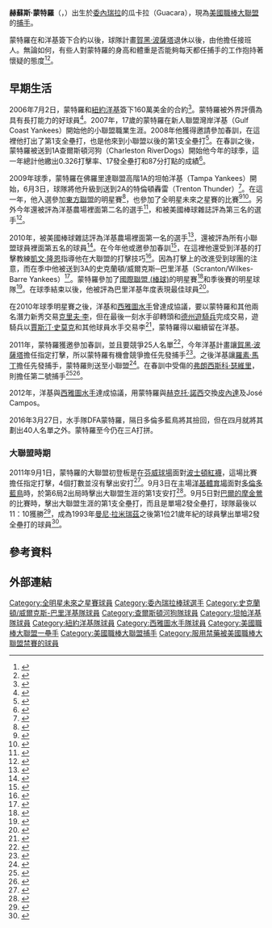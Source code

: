 {{Infobox baseball biography
|name        = 赫蘇斯·蒙特羅<br />Jesús Montero
|image       = Jesus Montero (7730732884).jpg
|image_size  =
|caption     = 效力於水手隊的蒙特羅
|position    = [[一壘手|一壘手]]/[[捕手|捕手]]
|bats        = 右
|throws      = 右
|birth_date  = {{Birth date and age|mf=yes|1989|11|28}}
|birth_place = {{VEN}}[[卡拉沃沃州|卡拉沃沃州]][[瓜卡拉|瓜卡拉]]
|death_date  = 
|death_place = 
|debutleague = 美國職棒大聯盟
|debutdate   = 9月1日
|debutyear   = 2011年
|debutteam   = 紐約洋基
|finalleague = 美國職棒大聯盟
|finaldate   = 10月3日
|finalyear   = 2015年
|finalteam   = 西雅圖水手
|statleague  = 美國職棒大聯盟
|stat1label  = [[打擊率|打擊率]]
|stat1value  = .253
|stat2label  = [[安打|安打]]
|stat2value  = 204
|stat3label  = [[全壘打|全壘打]]
|stat3value  = 28
|stat4label  = [[打點|打點]]
|stat4value  = 104
|stat5label  = [[盜壘|盜壘]]
|stat5value  = 
|teams=
*[[紐約洋基|紐約洋基]]（{{mlby|2011}}）
*[[西雅圖水手|西雅圖水手]]（{{mlby|2012}}–{{mlby|2015}}）
|highlights=
|hoflink  = 美國國家棒球名人堂暨博物館
|hoftype  = 美國棒球名人堂
|hofdate  = 
|hofvote  = 
|hofmethod= 
}}

'''赫蘇斯·蒙特羅'''（{{lang-en| Jesús Alejandro Montero }}，{{bd|1989年|11月28日}}）出生於[[委內瑞拉|委內瑞拉]]的瓜卡拉（Guacara），現為[[美國職棒大聯盟|美國職棒大聯盟]]的[[捕手|捕手]]。

蒙特羅在和洋基簽下合約以後，球隊計畫[[賀黑·波薩塔|賀黑·波薩塔]]退休以後，由他擔任接班人。無論如何，有些人對蒙特羅的身高和體重是否能夠每天都任捕手的工作抱持著懷疑的態度<ref>{{cite news|url=http://www.nydailynews.com/blogs/yankees/2009/02/montero-is-posadas-heir-appare.html|title=Montero is Posada's heir apparent|first=Mark|last=Feinsand|work=[[New_York_Daily_News|New York Daily News]]|date=2009-02-11|accessdate=2009-02-11|deadurl=yes|archiveurl=https://web.archive.org/web/20090213222516/http://www.nydailynews.com/blogs/yankees/2009/02/montero-is-posadas-heir-appare.html|archivedate=2009-02-13}}</ref><ref>{{cite news|url=http://www.nytimes.com/2011/09/06/sports/baseball/montero-leads-yankees-display-of-power-against-orioles.html|title=Yankees’ Top Prospect Fits In Quickly|first=Mark|last=Viera|work=[[The_New_York_Times|The New York Times]]|date=2011-09-06|accessdate=2011-09-06|archive-date=2016-12-02|archive-url=https://web.archive.org/web/20161202040054/http://www.nytimes.com/2011/09/06/sports/baseball/montero-leads-yankees-display-of-power-against-orioles.html|dead-url=no}}</ref>。

==早期生活==
2006年7月2日，蒙特羅和[[紐約洋基|紐約洋基]]簽下160萬美金的合約<ref>{{cite news|first=Enrique|last=Rojas|title=Top Latino prospects get major-league deals|url=http://sports.espn.go.com/mlb/news/story?id=2508432|publisher=ESPN.com|date=2006-07-03|accessdate=2008-01-25|archive-date=2015-04-02|archive-url=https://web.archive.org/web/20150402130928/http://sports.espn.go.com/mlb/news/story?id=2508432|dead-url=no}}</ref>。蒙特羅被外界評價為具有長打能力的好球員<ref>{{cite news|first=John|last=Manuel|title=Baseball America: Prospects: Top 10 Prospects: New York Yankees|url=http://www.baseballamerica.com/today/prospects/features/262804.html|publisher=Baseball America|date=2006-11-08|accessdate=2008-01-25|archive-date=2009-01-25|archive-url=https://web.archive.org/web/20090125023603/http://www.baseballamerica.com/today/prospects/features/262804.html|dead-url=no}}</ref>。2007年，17歲的蒙特羅在新人聯盟灣岸洋基（Gulf Coast Yankees）開始他的小聯盟職業生涯。2008年他獲得邀請參加春訓，在這裡他打出了第1支全壘打，也是他來到小聯盟以後的第1支全壘打<ref>{{cite news|first=Bryan|last=Hoch|title=Yankees invite 26 to Spring Training|url=http://mlb.mlb.com/news/article.jsp?ymd=20080115&content_id=2346268&vkey=news_mlb&fext=.jsp&c_id=mlb|publisher=MLB.com|date=2008-01-15|accessdate=2008-01-25|archive-date=2013-10-20|archive-url=https://web.archive.org/web/20131020070758/http://mlb.mlb.com/news/article.jsp?ymd=20080115&content_id=2346268&vkey=news_mlb&c_id=mlb&fext=.jsp|dead-url=no}}</ref>。在春訓之後，蒙特羅被送到1A查爾斯頓河狗（Charleston RiverDogs）開始他今年的球季，這一年總計他繳出0.326打擊率、17發全壘打和87分打點的成績<ref>{{cite news|title=MiLB.com Player Stats Page|url=http://web.minorleaguebaseball.com/milb/stats/stats.jsp?n=Jesus%20Montero&pos=C&sid=milb&t=p_pbp&pid=524968|publisher=MiLB.com|date=2008-09-02|accessdate=2008-11-20|archive-date=2011-10-27|archive-url=https://web.archive.org/web/20111027033650/http://web.minorleaguebaseball.com/milb/stats/stats.jsp?n=Jesus%20Montero&pos=C&sid=milb&t=p_pbp&pid=524968|dead-url=no}}</ref>。

2009年球季，蒙特羅在佛羅里達聯盟高階1A的坦帕洋基（Tampa Yankees）開始，6月3日，球隊將他升級到送到2A的特倫頓轟雷（Trenton Thunder）<ref>{{cite news|first=Mike|last=Ashmore|title=Montero's coming|url=http://thunderbaseball.wordpress.com/2009/06/03/monteros-coming/|publisher=Mike Ashmore's Thunder Thoughts|date=2009-06-03|accessdate=2011-09-29|archive-date=2020-09-05|archive-url=https://web.archive.org/web/20200905155506/https://thunderbaseball.wordpress.com/2009/06/03/monteros-coming/|dead-url=no}}</ref>。在這一年，他入選參加[[東方聯盟|東方聯盟]]的明星賽<ref>{{cite press release|url=http://www.trentonthunder.com/release/zRelease.asp?pYYYYMMDD=20090708|title=Thunder C Montero Added To EL All Star Roster|publisher=Trentonthunder.com|date=2009-07-08|accessdate=2010-09-01}}</ref>，也參加了全明星未來之星賽的比賽<ref>{{cite news|url=http://www.altoonamirror.com/page/content.detail/id/521240.html|title=Yankees prospect Montero taken to hospital with hand injury|author=Cory Giger|work=[[Altoona_Mirror|Altoona Mirror]]|date=2009-08-01|accessdate=2009-08-02|archive-date=2016-03-04|archive-url=https://web.archive.org/web/20160304100532/http://www.altoonamirror.com/page/content.detail/id/521240.html|dead-url=no}}</ref><ref>{{cite news|url=http://yankees.lhblogs.com/2009/08/02/game-105-yankees-at-white-sox/|title=Game 105: Yankees at White Sox|work=LoHud Yankees Blog|publisher=The Journal News|first=Peter|last=Abraham|date=2009-08-02|accessdate=2009-08-02|archive-date=2009-08-04|archive-url=https://web.archive.org/web/20090804120432/http://yankees.lhblogs.com/2009/08/02/game-105-yankees-at-white-sox/|dead-url=no}}</ref>。另外今年還被評為洋基農場裡面第二名的選手<ref>{{cite news|url=http://www.baseballamerica.com/today/prospects/rankings/organization-top-10-prospects/2009/267148.html|title=New York Yankees Top 10 Prospects, 2009|work=[[Baseball_America|Baseball America]]|date=2008-11-10|accessdate=2009-12-23}}</ref>，和被美國棒球雜誌評為第三名的選手<ref>{{cite web|url=http://www.baseballamerica.com/blog/prospects/?p=5456|title=Baseball America Prospects Blog | Midseason Top 25 Prospects|publisher=Baseball America|date=2009-07-09|accessdate=2010-09-01|archive-date=2009-07-13|archive-url=https://web.archive.org/web/20090713024808/http://www.baseballamerica.com/blog/prospects/?p=5456|dead-url=no}}</ref>。

2010年，被美國棒球雜誌評為洋基農場裡面第一名的選手<ref>{{cite news|url=http://www.baseballamerica.com/today/prospects/rankings/organization-top-10-prospects/2010/269277.html|title=New York Yankees Top 10 Prospects, 2010|work=[[Baseball_America|Baseball America]]|date=2009-12-16|accessdate=2009-12-23|archive-date=2017-10-26|archive-url=https://web.archive.org/web/20171026065657/http://www.baseballamerica.com/today/prospects/rankings/organization-top-10-prospects/2010/269277.html|dead-url=no}}</ref>，還被評為所有小聯盟球員裡面第五名的球員<ref>{{cite news|url=http://sportsillustrated.cnn.com/2009/baseball/mlb/12/23/top.prospects/index.html|work=CNN|date=2009-12-23|accessdate=2010-05-06|title=Nationals phenom  flashed top form in Fall League play|deadurl=yes|archiveurl=https://web.archive.org/web/20100306075213/http://sportsillustrated.cnn.com/2009/baseball/mlb/12/23/top.prospects/index.html|archivedate=2010-03-06}}</ref>。在今年他或邀參加春訓<ref>{{cite news|first=Bryan|last=Hoch|work=MLB.com|url=http://mlb.mlb.com/news/article.jsp?ymd=20100223&content_id=8122916&vkey=news_mlb&fext=.jsp&c_id=mlb|title=Montero's power on display in camp | MLB.com: News|publisher=Mlb.mlb.com|date=2010-02-23|accessdate=2010-09-01|archive-date=2013-10-19|archive-url=https://web.archive.org/web/20131019181229/http://mlb.mlb.com/news/article.jsp?ymd=20100223&content_id=8122916&vkey=news_mlb&c_id=mlb&fext=.jsp|dead-url=no}}</ref>，在這裡他還受到洋基的打擊教練[[凱文·隆恩|凱文·隆恩]]指導他在大聯盟的打擊技巧<ref>{{cite news|url=http://www.nytimes.com/2010/03/14/sports/baseball/14yankees.html?src=me|work=The New York Times|title=Yanks' Montero Looks to Claim Squatters' Rights|first=Ben|last=Shpigel|date=2010-03-13|accessdate=2010-03-13|archive-date=2018-08-12|archive-url=https://web.archive.org/web/20180812084916/https://www.nytimes.com/2010/03/14/sports/baseball/14yankees.html?src=me|dead-url=no}}</ref>。因為打擊上的改進受到球團的注意，而在季中他被送到3A的史克蘭頓/威爾克斯─巴里洋基（Scranton/Wilkes-Barre Yankees）<ref>{{cite web|url=http://www.baseballamerica.com/today/prospects/rankings/top-100-prospects/2010/2610314.html|title=Prospects: Rankings: Top 100 Prospects: Midseason Updated Top 25 Prospects|publisher=BaseballAmerica.com|date=2010-07-09|accessdate=2010-09-01|archive-date=2011-02-15|archive-url=https://www.webcitation.org/5wWbPcbRo?url=http://www.baseballamerica.com/today/prospects/rankings/top-100-prospects/2010/2610314.html|dead-url=no}}</ref>。蒙特羅參加了[[國際聯盟_(棒球)|國際聯盟 (棒球)]]的明星賽<ref>{{cite news|last=Raskin|first=Alex|url=http://www.minorleaguebaseball.com/news/article.jsp?ymd=20100713&content_id=12241592&vkey=news_milb&fext=.jsp|title=IL, PCL set to renew All-Star rivalry | MiLB.com News | The Official Site of Minor League Baseball|publisher=Minorleaguebaseball.com|date=2010-07-14|accessdate=2010-09-01|archive-date=2011-06-29|archive-url=https://web.archive.org/web/20110629033209/http://www.minorleaguebaseball.com/news/article.jsp?ymd=20100713&content_id=12241592&vkey=news_milb&fext=.jsp|dead-url=no}}</ref>和季後賽的明星球隊<ref>{{cite press release|url=http://international.league.milb.com/documents/2010/08/31/14137364/1/2010_IL_All-Star_Team_Announcement.pdf|title=Durham’s Johnson Named 2010 IL MVP; Hellickson, Freeman, & Montoyo Round Out Award Winners|publisher=International League of Professional Baseball Clubs, Inc.|date=2010-08-31|accessdate=2010-08-31|archive-url=https://web.archive.org/web/20111004145240/http://international.league.milb.com/documents/2010/08/31/14137364/1/2010_IL_All-Star_Team_Announcement.pdf|archive-date=2011-10-04|dead-url=yes}}</ref>。在球季結束以後，他被評為巴里洋基年度表現最佳球員<ref>{{cite news|url=http://www.timesleader.com/sports/Yankees_champs_again_08-29-2010.html|title=Yankees champs again|work=The Times Leader|publisher=Timesleader.com|date=2010-08-29|accessdate=2010-09-01|deadurl=yes|archiveurl=https://web.archive.org/web/20100901114347/http://www.timesleader.com/sports/Yankees_champs_again_08-29-2010.html|archivedate=2010-09-01}}</ref>。

在2010年球季明星賽之後，洋基和[[西雅圖水手|西雅圖水手]]曾達成協議，要以蒙特羅和其他兩名潛力新秀交易[[克里夫·李|克里夫·李]]，但在最後一刻水手卻轉頭和[[德州遊騎兵|德州遊騎兵]]完成交易，遊騎兵以[[賈斯汀·史莫克|賈斯汀·史莫克]]和其他球員水手交易李<ref>{{cite news|url=http://seattletimes.nwsource.com/html/thehotstoneleague/2016295602_brian_cashman_jesus_montero_wo.html|title=Brian Cashman: Jesus Montero would have been best player "by far" traded for Cliff Lee|publisher=[[Seattle_Times|Seattle Times]]|first=Larry|last=Stone|date=2011-09-23|accessdate=2011-09-28|archive-date=2012-04-30|archive-url=https://web.archive.org/web/20120430164608/http://seattletimes.nwsource.com/html/thehotstoneleague/2016295602_brian_cashman_jesus_montero_wo.html|dead-url=no}}</ref>，蒙特羅得以繼續留在洋基。

2011年，蒙特羅獲邀參加春訓，並且要競爭25人名單<ref>{{cite news|url=http://sports.espn.go.com/new-york/mlb/columns/story?columnist=marchand_andrew&id=5726945|first=Andrew|last=Marchand|title=Jesus Montero next in line for Yankees|work=ESPN New York|publisher=ESPN.com|date=2010-10-25|accessdate=2010-10-26|archive-date=2015-07-17|archive-url=https://web.archive.org/web/20150717040044/http://sports.espn.go.com/new-york/mlb/columns/story?columnist=marchand_andrew&id=5726945|dead-url=no}}</ref>，今年洋基計畫讓[[賀黑·波薩塔|賀黑·波薩塔]]擔任指定打擊，所以蒙特羅有機會競爭擔任先發捕手<ref>{{cite news|url=http://www.nydailynews.com/sports/baseball/yankees/2010/11/05/2010-11-05_jesus_montero_will_get_chance_to_win_starting_catching_job_jorge_posada_will_sli.html|title=Jesus Montero will get chance to win starting catching job, Jorge Posada will slide in as Yankees DH|first=Mark|last=Feinsand|work=New York Daily News|date=2010-11-05|accessdate=2010-11-07|archive-date=2010-11-17|archive-url=https://web.archive.org/web/20101117062616/http://www.nydailynews.com/sports/baseball/yankees/2010/11/05/2010-11-05_jesus_montero_will_get_chance_to_win_starting_catching_job_jorge_posada_will_sli.html|dead-url=no}}</ref>。之後洋基讓[[羅素·馬丁|羅素·馬丁]]擔任先發捕手，蒙特羅則送至小聯盟<ref>{{cite news |url=http://yankees.lhblogs.com/2010/12/16/russell-martin-his-knee-his-hip-and-his-role/ |title=Russell Martin: His knee, his hip and his role |work=The Lohud Yankees Blog |publisher=Yankees.lhblogs.com |date=2010-12-16 |accessdate=2011-03-14 |archive-date=2010-12-20 |archive-url=https://web.archive.org/web/20101220004513/http://yankees.lhblogs.com/2010/12/16/russell-martin-his-knee-his-hip-and-his-role/ |dead-url=no }}</ref>。在春訓中受傷的[[弗朗西斯科·瑟維里|弗朗西斯科·瑟維里]]，則擔任第二號捕手<ref>{{cite news |last=Barbarisi |first=Daniel |url=http://online.wsj.com/article/SB10001424052748704570904576180972909728098.html |title=Yankees' Montero Gets His Chance |work=Wall Street Journal |publisher=WSJ.com |date=2011-03-05 |accessdate=2011-03-14 |archive-date=2012-11-11 |archive-url=https://web.archive.org/web/20121111103537/http://online.wsj.com/article/SB10001424052748704570904576180972909728098.html |dead-url=no }}</ref><ref>{{cite news |last=Shpigel |first=Ben |url=http://bats.blogs.nytimes.com/2011/03/04/cervelli-to-miss-6-8-weeks-with-broken-foot/ |title=Cervelli To Miss 6-8 Weeks With Broken Foot |publisher=New York Times |work=The New York Times Baseball Blog |date=2011-03-04 |accessdate=2011-03-14 |archive-date=2011-08-19 |archive-url=https://web.archive.org/web/20110819112650/http://bats.blogs.nytimes.com/2011/03/04/cervelli-to-miss-6-8-weeks-with-broken-foot/ |dead-url=no }}</ref>。

2012年，洋基與[[西雅圖水手|西雅圖水手]]達成協議，用蒙特羅與[[赫克托·諾西|赫克托·諾西]]交換[[麥可·皮內達|皮內達]]及José Campos。

2016年3月27日，水手隊DFA蒙特羅，隔日多倫多藍鳥將其撿回，但在四月就將其劃出40人名單之外。蒙特羅至今仍在三A打拼。

===大聯盟時期===
2011年9月1日，蒙特羅的大聯盟初登板是在[[芬威球場|芬威球場]]面對[[波士頓紅襪|波士頓紅襪]]，這場比賽擔任指定打擊，4個打數並沒有擊出安打<ref name=nyt0901>{{cite web |last=Waldstein |first=David |url=http://bats.blogs.nytimes.com/2011/09/01/montero-is-set-for-his-major-league-debut/ |title=Yankees Welcome Jesus Montero to the Majors |work=NYTimes.com |publisher=Bats.blogs.nytimes.com |date=2011-09-01 |accessdate=2011-09-06 |deadurl=yes |archiveurl=https://web.archive.org/web/20110903170637/http://bats.blogs.nytimes.com/2011/09/01/montero-is-set-for-his-major-league-debut/ |archivedate=2011-09-03 }}</ref>。9月3日在主場[[洋基體育場|洋基體育場]]面對[[多倫多藍鳥|多倫多藍鳥]]時，於第6局2出局時擊出大聯盟生涯的第1支安打<ref>{{cite news |last=Boorstein |first=Thomas |url=http://newyork.yankees.mlb.com/news/article.jsp?ymd=20110903&content_id=24148578&notebook_id=24148586&vkey=notebook_nyy&c_id=nyy |title=Montero on the board with first big league hit |publisher=MLB.com |work=Yankees.com Notebook |date=2011-09-03 |accessdate=2011-09-03 |archive-date=2012-10-08 |archive-url=https://web.archive.org/web/20121008032814/http://newyork.yankees.mlb.com/news/article.jsp?ymd=20110903&content_id=24148578&notebook_id=24148586&vkey=notebook_nyy&c_id=nyy |dead-url=no }}</ref>。9月5日對[[巴爾的摩金鶯|巴爾的摩金鶯]]的比賽時，擊出大聯盟生涯的第1支全壘打，而且是單場2發全壘打，球隊最後以11：10獲勝<ref>{{cite news |last=Boorstein |first=Thomas |url=http://scores.espn.go.com/mlb/recap?gameId=310905110 |title=Jesus Montero blasts first 2 career HRs as Yanks edge O's |publisher=[[ESPN|ESPN]] |work=[[ESPN.com|ESPN.com]] Notebook |date=2011-09-05 |accessdate=2011-09-06 |archive-date=2016-03-04 |archive-url=https://web.archive.org/web/20160304205403/http://scores.espn.go.com/mlb/recap?gameId=310905110 |dead-url=no }}</ref>，成為1993年[[曼尼·拉米瑞茲|曼尼·拉米瑞茲]]之後第1位21歲年紀的球員擊出單場2發全壘打的球員<ref>{{cite web |url=http://hardballtalk.nbcsports.com/2011/09/05/what-took-so-long-jesus-montero-homers-twice-for-yankees-in-fourth-career-game/ |title=What took so long? Jesus Montero homers twice for Yankees in fourth career game | HardballTalk |publisher=Hardballtalk.nbcsports.com |date=2011-08-31 |accessdate=2011-09-06 |archive-date=2012-10-07 |archive-url=https://web.archive.org/web/20121007151838/http://hardballtalk.nbcsports.com/2011/09/05/what-took-so-long-jesus-montero-homers-twice-for-yankees-in-fourth-career-game/ |dead-url=no }}</ref>。

==參考資料==
{{reflist|30em}}

==外部連結==
{{Baseballstats |mlb=524968 |espn=29448 |br=m/monteje01 |fangraphs=$11537 |cube=m/jesus-montero |brm=monter001jes}}

{{DEFAULTSORT:Montero, Jesus}}
[[Category:全明星未來之星賽球員|Category:全明星未來之星賽球員]]
[[Category:委內瑞拉棒球選手|Category:委內瑞拉棒球選手]]
[[Category:史克蘭頓/威爾克斯-巴里洋基隊球員|Category:史克蘭頓/威爾克斯-巴里洋基隊球員]]
[[Category:查爾斯頓河狗隊球員|Category:查爾斯頓河狗隊球員]]
[[Category:坦帕洋基隊球員|Category:坦帕洋基隊球員]]
[[Category:紐約洋基隊球員|Category:紐約洋基隊球員]]
[[Category:西雅圖水手隊球員|Category:西雅圖水手隊球員]]
[[Category:美國職棒大聯盟一壘手|Category:美國職棒大聯盟一壘手]]
[[Category:美國職棒大聯盟捕手|Category:美國職棒大聯盟捕手]]
[[Category:服用禁藥被美國職棒大聯盟禁賽的球員|Category:服用禁藥被美國職棒大聯盟禁賽的球員]]